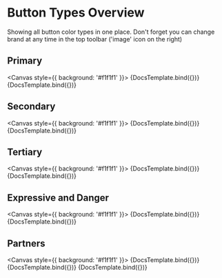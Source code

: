 
<Meta title="Components/Actions/Button/Overview" component={ButtonComponent} />


# Button Types Overview

Showing all button color types in one place. Don't forget you can change brand at any time in the top toolbar ('image' icon on the right)

## Primary

<Canvas style={{ background: '#f1f1f1' }}>
  <Story id="components-actions-button--primary">
      {DocsTemplate.bind({})}
  </Story>
  <Story id="components-actions-button--primary-inverse">
      {DocsTemplate.bind({})}
  </Story>
</Canvas>

## Secondary

<Canvas style={{ background: '#f1f1f1' }}>
  <Story id="components-actions-button--secondary">
      {DocsTemplate.bind({})}
  </Story>
  <Story id="components-actions-button--secondary-inverse">
      {DocsTemplate.bind({})}
  </Story>
</Canvas>

## Tertiary

<Canvas style={{ background: '#f1f1f1' }}>
  <Story id="components-actions-button--tertiary">
      {DocsTemplate.bind({})}
  </Story>
  <Story id="components-actions-button--tertiary-inverse">
      {DocsTemplate.bind({})}
  </Story>
</Canvas>

## Expressive and Danger

<Canvas style={{ background: '#f1f1f1' }}>
  <Story id="components-actions-button--expressive">
      {DocsTemplate.bind({})}
  </Story>
  <Story id="components-actions-button--danger">
      {DocsTemplate.bind({})}
  </Story>
</Canvas>

## Partners

<Canvas style={{ background: '#f1f1f1' }}>
  <Story id="components-actions-button--facebook">
      {DocsTemplate.bind({})}
  </Story>
  <Story id="components-actions-button--paypal">
      {DocsTemplate.bind({})}
  </Story>
  <Story id="components-actions-button--trustpilot">
      {DocsTemplate.bind({})}
  </Story>
</Canvas>
